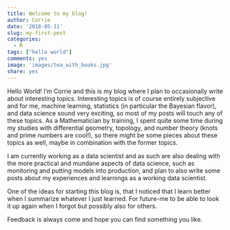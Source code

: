 ```yaml
---
title: Welcome to my blog!
author: Corrie
date: '2018-05-11'
slug: my-first-post
categories:
  - R
tags: ["hello world"]
comments: yes
image: 'images/tea_with_books.jpg'
share: yes
---
```

Hello World! 
I'm Corrie and this is my blog where I plan to occasionally write about interesting topics. Interesting topics is of course entirely subjective and for me, machine learning, statistics (in particular the Bayesian flavor), and data science sound very exciting, so most of my posts will touch any of these topics. As a Mathematician by training, I spent quite some time during my studies with differential geometry, topology, and number theory (knots and prime numbers are cool!), so there might be some pieces about these topics as well, maybe in combination with the former topics.

I am currently working as a data scientist and as such are also dealing with the more practical and mundane aspects of data science, such as monitoring and putting models into production, and plan to also write some posts about my experiences and learnings as a working data scientist.

One of the ideas for starting this blog is, that I noticed that I learn better when I summarize whatever I just learned. For future-me to be able to look it up again when I forgot but possibly also for others.

Feedback is always come and hope you can find something you like.